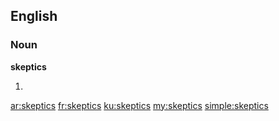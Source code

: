 ==English==

===Noun===
'''skeptics'''

# {{plural of|skeptic}}

[[ar:skeptics]]
[[fr:skeptics]]
[[ku:skeptics]]
[[my:skeptics]]
[[simple:skeptics]]